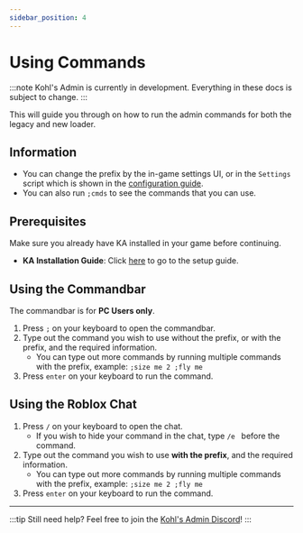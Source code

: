 ```yaml
---
sidebar_position: 4
---
```


# Using Commands


:::note
Kohl's Admin is currently in development. Everything in these docs is subject to change.
:::

This will guide you through on how to run the admin commands for both the legacy and new loader.

## Information

- You can change the prefix by the in-game settings UI, or in the `Settings` script which is shown in the [configuration guide](/docs/getting-started/configuration).
- You can also run `;cmds` to see the commands that you can use.

## Prerequisites

Make sure you already have KA installed in your game before continuing.

- **KA Installation Guide**: Click [here](/docs/getting-started/installation) to go to the setup guide.

## Using the Commandbar

The commandbar is for **PC Users only**.

1. Press `;` on your keyboard to open the commandbar.
2. Type out the command you wish to use without the prefix, or with the prefix, and the required information.
   - You can type out more commands by running multiple commands with the prefix, example: `;size me 2 ;fly me`
3. Press `enter` on your keyboard to run the command.

## Using the Roblox Chat

1. Press `/` on your keyboard to open the chat.
   - If you wish to hide your command in the chat, type `/e ` before the command.
2. Type out the command you wish to use **with the prefix**, and the required information.
   - You can type out more commands by running multiple commands with the prefix, example: `;size me 2 ;fly me`
3. Press `enter` on your keyboard to run the command.

---

:::tip
Still need help? Feel free to join the [Kohl's Admin Discord](https://discord.gg/kohl)!
:::
